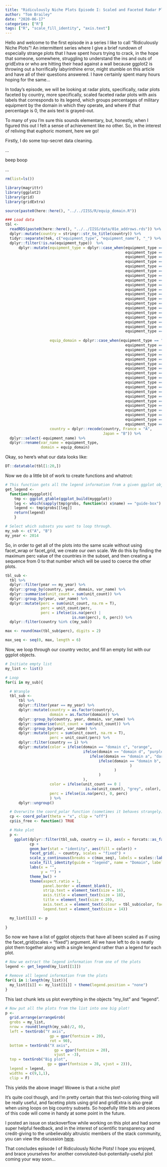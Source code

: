 ```yaml
---
title: "Ridiculously Niche Plots Episode I: Scaled and Faceted Radar Plots"
author: "Tom Brailey"
date: "2020-06-17"
categories: ["R"]
tags: ["R", "scale_fill_identity", "axis.text"]
---
```


Hello and welcome to the first episode in a series I like to call "Ridiculously Niche Plots"! An intermittent series where I give a brief rundown of especially strange plots that I have spent hours trying to crack, in the hope that someone, somewhere, struggling to understand the ins and outs of gridExtra or who are hitting their head against a wall because ggplot2 is throwing out a horrifically labyrinthine error, might stumble on this article and have all of their questions answered. I have certainly spent many hours hoping for the same...

In today's episode, we will be looking at radar plots, specifically, radar plots faceted by country, more specifically, scaled faceted radar plots with axis labels that corresponds to its legend, which groups percentages of military equipment by the domain in which they operate, and where if that percentage is 0, the axis text is grayed-out. 

To many of you I'm sure this sounds elementary, but, honestly, when I figured this out I felt a sense of achievement like no other. So, in the interest of reliving that euphoric moment, here we go! 

Firstly, I do some top-secret data cleaning. 

...

beep boop

...

```r
rm(list=ls())

library(magrittr)
library(ggplot2)
library(grid)
library(gridExtra)

source(paste0(here::here(), "../../IISS/R/equip_domain.R"))

### Load data
tbl <-
  readRDS(paste0(here::here(), "../../IISS/data/01e_addrows.rds")) %>%
  dplyr::mutate(country = stringr::str_to_title(country)) %>% 
  tidyr::separate(tek, c("equipment_type", "equipment_name"), "_") %>% 
  dplyr::filter(!is.na(equipment_type))  %>%
      dplyr::mutate(equipment_type = dplyr::case_when(equipment_type == "air-launched missiles" ~ "value 1",
                                                      equipment_type == "air defence" ~ "value 2",
                                                      equipment_type == "aircraft" ~ "value 3",
                                                      equipment_type == "amphibious" ~ "value 4",
                                                      equipment_type == "anti-tank/anti-infrastructure" ~ "value 5",
                                                      equipment_type == "armoured fighting vehicles" ~ "value 6",
                                                      equipment_type == "artillery" ~ "value 7",
                                                      equipment_type == "ballistic missiles" ~ "value 8",
                                                      equipment_type == "bombs" ~ "value 9",
                                                      equipment_type == "engineering and maintenance vehicles" ~ "value 10",
                                                      equipment_type == "helicopters" ~ "value 11",
                                                      equipment_type == "logistics and support" ~ "value 12",
                                                      equipment_type == "mine warfare" ~ "value 13",
                                                      equipment_type == "patrol and coastal combatants" ~ "value 14",
                                                      equipment_type == "principal surface combatants" ~ "value 15",
                                                      equipment_type == "radars" ~ "value 16",
                                                      equipment_type == "submarines" ~ "value 17",
                                                      equipment_type == "surface-to-surface missile launchers" ~ "value 18",
                                                      equipment_type == "unmanned aerial vehicles" ~ "value 19"),
                    
                    equip_domain = dplyr::case_when(equipment_type == "value 1" ~ "domain c",
                                                      equipment_type == "value 2" ~ "domain c",
                                                      equipment_type == "value 3" ~ "domain c",
                                                      equipment_type == "value 4" ~ "domain b",
                                                      equipment_type == "value 5" ~ "domain a",
                                                      equipment_type == "value 6" ~ "domain a",
                                                      equipment_type == "value 7" ~ "domain a",
                                                      equipment_type == "value 8" ~ "domain c",
                                                      equipment_type == "value 9" ~ "domain c",
                                                      equipment_type == "value 10" ~ "domain a",
                                                      equipment_type == "value 11" ~ "domain c",
                                                      equipment_type == "value 12" ~ "domain b",
                                                      equipment_type == "value 13" ~ "domain a",
                                                      equipment_type == "value 14" ~ "domain b",
                                                      equipment_type == "value 15" ~ "domain b",
                                                      equipment_type == "value 16" ~ "domain d",
                                                      equipment_type == "value 17" ~ "domain b",
                                                      equipment_type == "value 18" ~ "domain a",
                                                      equipment_type == "value 19" ~ "domain c"),
                    country = dplyr::recode(country, France = "A",
                                            Japan = "B")) %>%  
  dplyr::select(-equipment_name) %>% 
  dplyr::rename(var_name = equipment_type, 
                domain = equip_domain)

```

Okay, so here's what our data looks like: 

```r
DT::datatable(tbl[1:20,])
```
Now we do a little bit of work to create functions and whatnot: 

```r
# This function gets all the legend information from a given ggplot object
get_legend <-
  function(myggplot){
    tmp <- ggplot_gtable(ggplot_build(myggplot))
    leg <- which(sapply(tmp$grobs, function(x) x$name) == "guide-box")
    legend <- tmp$grobs[[leg]]
    return(legend)
    }

# Select which subsets you want to loop through.
my_sub <- c("A", "B")
my_year <- 2014
```

So, in order to get all of the plots into the same scale without using facet_wrap or facet_grid, we create our own scale. We do this by finding the maximum perc value of the countries in the subset, and then creating a sequence from 0 to that number which will be used to coerce the other plots.

```r
tbl_sub <-
  tbl %>%
  dplyr::filter(year == my_year) %>%
  dplyr::group_by(country, year, domain, var_name) %>%
  dplyr::summarise(unit_count = sum(unit_count)) %>%
  dplyr::group_by(year, var_name) %>%
  dplyr::mutate(perc = sum(unit_count, na.rm = T),
                perc = unit_count/perc,
                perc = ifelse(is.na(perc) |
                              is.nan(perc), 0, perc)) %>%
  dplyr::filter(country %in% c(my_sub))

max <- round(max(tbl_sub$perc), digits = 2)

max_seq <- seq(0, max, length = 6)
```

Now, we loop through our country vector, and fill an empty list with our ggplot objects. 

```r
# Initiate empty list
my_list <- list()

# Loop
for(i in my_sub){

  # Wrangle
  tbl_sub <-
      tbl %>%
      dplyr::filter(year == my_year) %>%
      dplyr::mutate(country = as.factor(country),
                    domain = as.factor(domain)) %>%       
      dplyr::group_by(country, year, domain, var_name) %>%
      dplyr::summarise(unit_count = sum(unit_count)) %>%
      dplyr::group_by(year, var_name) %>%
      dplyr::mutate(perc = sum(unit_count, na.rm = T),
                    perc = unit_count/perc) %>%
      dplyr::filter(country == i) %>%
      dplyr::mutate(color = ifelse(domain == "domain c", "orange",
                                   ifelse(domain == "domain d", "purple",
                                      ifelse(domain == "domain a", "darkolivegreen4",
                                          ifelse(domain == "domain b", "navy", NA
                                                        )
                                                 )
                                          )
                                   ),
                    color = ifelse(unit_count == 0 |
                                    is.na(unit_count), "grey", color),
                    perc = ifelse(is.na(perc), 0, perc)
                    ) %>%
      dplyr::ungroup()

  # Overwrite the coord_polar function (sometimes it behaves strangely)
  cp <- coord_polar(theta = "x", clip = "off")
  cp$is_free <- function() TRUE

  # Make plot 
  p <-
    ggplot(dplyr::filter(tbl_sub, country == i), aes(x = forcats::as_factor(var_name), y = perc)) +
           cp +
           geom_bar(stat = "identity", aes(fill = color)) +
           facet_grid(. ~ country, scales = "fixed") +
           scale_y_continuous(breaks = c(max_seq), labels = scales::label_percent(), limits = c(0, max(max_seq))) +
           scale_fill_identity(guide = "legend", name = "Domain", labels = c(darkolivegreen4 = "domain a", orange = "domain c", navy = "domain b" , purple = "domain d", grey = "not applicable")) +
           labs(x = "",
                y = "") +
           theme_bw() +
           theme(aspect.ratio = 1,
                 panel.border = element_blank(),
                 strip.text = element_text(size = 16),
                 axis.title = element_text(size = 18),
                 title = element_text(size = 20),
                 axis.text.x = element_text(colour = tbl_sub$color, face = "bold"),
                 legend.text = element_text(size = 14))

  my_list[[i]] <- p
  
}
```

So now we have a list of ggplot objects that have all been scaled as if using the facet_grid(scales = "fixed") argument. All we have left to do is neatly plot them together along with a single lengend rather than a legend for each plot. 

```r
# Now we extract the legend information from one of the plots
legend <- get_legend(my_list[[1]])

# Remove all legend information from the plots
for(i in 1:length(my_list)){
  my_list[[i]] <- my_list[[i]] + theme(legend.position = "none")
}
```

This last chunk lets us plot everything in the objects "my_list" and "legend".

```r
# Now put all the plots from the list into one big plot! 
p <- 
  grid.arrange(arrangeGrob(
  grobs = my_list,
  nrow = round(length(my_sub)/2, 0),
  left = textGrob("Y axis",
                    gp = gpar(fontsize = 20),
                    rot = 90),
  bottom = textGrob("X axis",
                      gp = gpar(fontsize = 20),
                      vjust = -3),
  top = textGrob("Big plot",
                   gp = gpar(fontsize = 28, vjust = 2))),
  legend = legend,
  widths = c(9,1,1),
  clip = F)
```

This yields the above image! Wowee is that a niche plot! 

It's quite cool though, and I'm pretty certain that this text-coloring thing will be really useful, and faceting plots using grid and gridExtra is also great when using loops on big country subsets. So hopefully little bits and pieces of this code will come in handy at some point in the future. 

I posted an issue on stackoverflow while working on this plot and had some super helpful feedback, and in the interest of scientific transparency and credit-giving to the unbelievably altruistic members of the stack community, you can view the discussion [here](https://stackoverflow.com/questions/62413349/color-axis-text-based-on-variable-value-in-a-faceted-plot).

That concludes episode I of Ridiculously Niche Plots! I hope you enjoyed, and brace yourselves for another convoluted-but-potentially-useful plot coming your way soon...